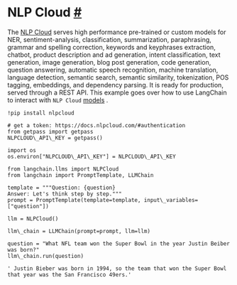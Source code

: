  NLP Cloud
 [#](#nlp-cloud "Permalink to this headline")
=========================================================
 The
 [NLP Cloud](https://nlpcloud.io) 
 serves high performance pre-trained or custom models for NER, sentiment-analysis, classification, summarization, paraphrasing, grammar and spelling correction, keywords and keyphrases extraction, chatbot, product description and ad generation, intent classification, text generation, image generation, blog post generation, code generation, question answering, automatic speech recognition, machine translation, language detection, semantic search, semantic similarity, tokenization, POS tagging, embeddings, and dependency parsing. It is ready for production, served through a REST API.
 This example goes over how to use LangChain to interact with
 `NLP
 Cloud`
[models](https://docs.nlpcloud.com/#models) 
 .
```
!pip install nlpcloud
```
```
# get a token: https://docs.nlpcloud.com/#authentication
from getpass import getpass
NLPCLOUD\_API\_KEY = getpass()
```
```
import os
os.environ["NLPCLOUD\_API\_KEY"] = NLPCLOUD\_API\_KEY
```
```
from langchain.llms import NLPCloud
from langchain import PromptTemplate, LLMChain
```
```
template = """Question: {question}
Answer: Let's think step by step."""
prompt = PromptTemplate(template=template, input\_variables=["question"])
```
```
llm = NLPCloud()
```
```
llm\_chain = LLMChain(prompt=prompt, llm=llm)
```
```
question = "What NFL team won the Super Bowl in the year Justin Beiber was born?"
llm\_chain.run(question)
```
```
' Justin Bieber was born in 1994, so the team that won the Super Bowl that year was the San Francisco 49ers.'
```